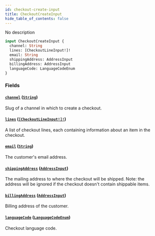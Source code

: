 ```yaml
---
id: checkout-create-input
title: CheckoutCreateInput
hide_table_of_contents: false
---
```


No description

```graphql
input CheckoutCreateInput {
  channel: String
  lines: [CheckoutLineInput!]!
  email: String
  shippingAddress: AddressInput
  billingAddress: AddressInput
  languageCode: LanguageCodeEnum
}
```

### Fields

#### [`channel`](#) ([`String`](../../../developer/api-reference/scalars/string))

Slug of a channel in which to create a checkout.

#### [`lines`](#) ([`[CheckoutLineInput!]!`](../../../developer/api-reference/inputs/checkout-line-input))

A list of checkout lines, each containing information about an item in the checkout.

#### [`email`](#) ([`String`](../../../developer/api-reference/scalars/string))

The customer's email address.

#### [`shippingAddress`](#) ([`AddressInput`](../../../developer/api-reference/inputs/address-input))

The mailing address to where the checkout will be shipped. Note: the address will be ignored if the checkout doesn't contain shippable items.

#### [`billingAddress`](#) ([`AddressInput`](../../../developer/api-reference/inputs/address-input))

Billing address of the customer.

#### [`languageCode`](#) ([`LanguageCodeEnum`](../../../developer/api-reference/enums/language-code-enum))

Checkout language code.

